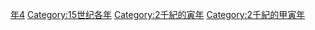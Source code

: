 {{Catnav|頁面分類|历史|歷史時代|年|15世纪各年}}
{{Commons category|1434}}

[[Category:1430年代|年4]]
[[Category:15世纪各年|Category:15世纪各年]]
[[Category:2千紀的寅年|Category:2千紀的寅年]]
[[Category:2千紀的甲寅年|Category:2千紀的甲寅年]]